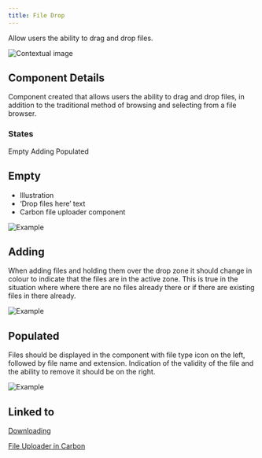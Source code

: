 ```yaml
---
title: File Drop
---
```



<PageDescription>

Allow users the ability to drag and drop files.

</PageDescription>

<Row>
  <Column colLg={8}>

![Contextual image](images/1.png)

  </Column>
</Row>

## Component Details

Component created that allows users the ability to drag and drop files, in
addition to the traditional method of browsing and selecting from a file browser.

### States

<AnchorLinks>
 <AnchorLink>Empty</AnchorLink>
 <AnchorLink>Adding</AnchorLink>
 <AnchorLink>Populated</AnchorLink>
</AnchorLinks>

## Empty

- Illustration
- ‘Drop files here’ text
- Carbon file uploader component

<Row>
  <Column colLg={6}>

![Example](images/2.png)

  </Column>
</Row>

## Adding

When adding files and holding them over the drop zone it should change in
colour to indicate that the files are in the active zone. This is true in
the situation where where there are no files already there or if there are
existing files in there already.

<Row>
  <Column colLg={6}>

![Example](images/3.png)

  </Column>
</Row>

## Populated

Files should be displayed in the component with file type icon on the left,
followed by file name and extension. Indication of the validity of the file
and the ability to remove it should be on the right.

<Row>
  <Column colLg={4}>

![Example](images/4.png)

  </Column>
</Row>

## Linked to

[Downloading](../../patterns/downloading)

<p>
 <a href="https://www.carbondesignsystem.com/components/file-uploader/usage">
  File Uploader in Carbon <Launch16 fill="currentColor" style="vertical-align:middle"/>
 </a>
</p>

